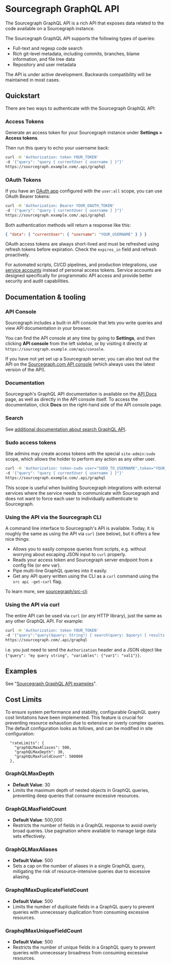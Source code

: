 # Sourcegraph GraphQL API

The Sourcegraph GraphQL API is a rich API that exposes data related to the code available on a Sourcegraph instance.

The Sourcegraph GraphQL API supports the following types of queries:

- Full-text and regexp code search
- Rich git-level metadata, including commits, branches, blame information, and file tree data
- Repository and user metadata

<Callout type="note">The API is under active development. Backwards compatibility will be maintained in most cases.</Callout>

## Quickstart

There are two ways to authenticate with the Sourcegraph GraphQL API:

### Access Tokens

Generate an access token for your Sourcegraph instance under **Settings > Access tokens**.

Then run this query to echo your username back:

```bash
curl -H 'Authorization: token YOUR_TOKEN'
-d '{"query": "query { currentUser { username } }"}'
https://sourcegraph.example.com/.api/graphql
```

### OAuth Tokens

If you have an [OAuth app](/admin/oauth_apps) configured with the `user:all` scope, you can use OAuth Bearer tokens:

```bash
curl -H 'Authorization: Bearer YOUR_OAUTH_TOKEN'
-d '{"query": "query { currentUser { username } }"}'
https://sourcegraph.example.com/.api/graphql
```

Both authentication methods will return a response like this:

```json
{ "data": { "currentUser": { "username": "YOUR_USERNAME" } } }
```

<Callout type="note">OAuth access tokens are always short-lived and must be refreshed using refresh tokens before expiration. Check the `expires_in` field and refresh proactively.</Callout>

For automated scripts, CI/CD pipelines, and production integrations, use [service accounts](/admin/service_accounts) instead of personal access tokens. Service accounts are designed specifically for programmatic API access and provide better security and audit capabilities.

## Documentation & tooling

### API Console

Sourcegraph includes a built-in API console that lets you write queries and view API documentation in your browser.

You can find the API console at any time by going to **Settings**, and then clicking **API console** from the left sidebar, or by visiting it directly at `https://sourcegraph.example.com/api/console`.

If you have not yet set up a Sourcegraph server, you can also test out the API on the [Sourcegraph.com API console](https://sourcegraph.com/api/console) (which always uses the latest version of the API).

### Documentation

Sourcegraph's GraphQL API documentation is available on the [API Docs](/api/graphql/api-docs) page, as well as directly in the API console itself. To access the documentation, click **Docs** on the right-hand side of the API console page.

### Search

See [additional documentation about search GraphQL API](/api/graphql/search).

### Sudo access tokens

Site admins may create access tokens with the special `site-admin:sudo` scope, which allows the holder to perform any action as any other user.

```bash
curl -H 'Authorization: token-sudo user="SUDO_TO_USERNAME",token="YOUR_TOKEN"'
-d '{"query": "query { currentUser { username } }"}'
https://sourcegraph.example.com/.api/graphql
```

This scope is useful when building Sourcegraph integrations with external services where the service needs to communicate with Sourcegraph and does not want to force each user to individually authenticate to Sourcegraph.

### Using the API via the Sourcegraph CLI

A command line interface to Sourcegraph's API is available. Today, it is roughly the same as using the API via `curl` (see below), but it offers a few nice things:

- Allows you to easily compose queries from scripts, e.g. without worrying about escaping JSON input to `curl` properly.
- Reads your access token and Sourcegraph server endpoint from a config file (or env var).
- Pipe multi-line GraphQL queries into it easily.
- Get any API query written using the CLI as a `curl` command using the `src api -get-curl` flag.

To learn more, see [sourcegraph/src-cli](https://sourcegraph.com/github.com/sourcegraph/src-cli)

### Using the API via curl

The entire API can be used via `curl` (or any HTTP library), just the same as any other GraphQL API. For example:

```bash
curl -H 'Authorization: token YOUR_TOKEN'
-d '{"query":"query($query: String!) { search(query: $query) { results { matchCount } } }","variables":{"query":"Router"}}'
https://sourcegraph.com/.api/graphql
```

i.e. you just need to send the `Authorization` header and a JSON object like `{"query": "my query string", "variables": {"var1": "val1"}}`.

## Examples

See "[Sourcegraph GraphQL API examples](/api/graphql/examples)".

## Cost Limits

To ensure system performance and stability, configurable GraphQL query cost limitations have been implemented. This feature is crucial for preventing resource exhaustion due to extensive or overly complex queries. The default configuration looks as follows, and can be modified in site configuration:

```
  "rateLimits": {
    "graphQLMaxAliases": 500,
    "graphQLMaxDepth": 30,
    "graphQLMaxFieldCount": 500000
  },
```

### GraphQLMaxDepth

- **Default Value**: 30
- Limits the maximum depth of nested objects in GraphQL queries, preventing deep queries that consume excessive resources.

### GraphQLMaxFieldCount

- **Default Value**: 500,000
- Restricts the number of fields in a GraphQL response to avoid overly broad queries. Use pagination where available to manage large data sets effectively.

### GraphQLMaxAliases

- **Default Value**: 500
- Sets a cap on the number of aliases in a single GraphQL query, mitigating the risk of resource-intensive queries due to excessive aliasing.

### GraphqlMaxDuplicateFieldCount
- **Default Value**: 500
- Limits the number of duplicate fields in a GraphQL query to prevent queries with unnecessary duplication from consuming excessive resources.

### GraphqlMaxUniqueFieldCount
- **Default Value**: 500
- Restricts the number of unique fields in a GraphQL query to prevent queries with unnecessary broadness from consuming excessive resources.
